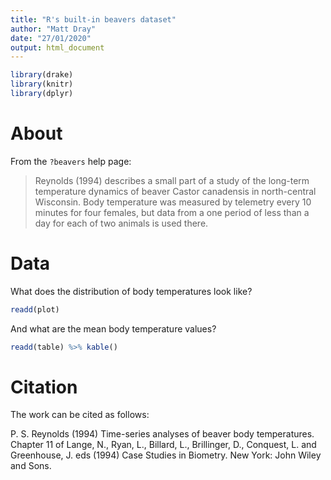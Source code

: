 ```yaml
---
title: "R's built-in beavers dataset"
author: "Matt Dray"
date: "27/01/2020"
output: html_document
---
```


```r
library(drake)
library(knitr)
library(dplyr)
```

# About

From the `?beavers` help page:

>Reynolds (1994) describes a small part of a study of the long-term temperature dynamics of beaver Castor canadensis in north-central Wisconsin. Body temperature was measured by telemetry every 10 minutes for four females, but data from a one period of less than a day for each of two animals is used there.

# Data

What does the distribution of body temperatures look like?

```r
readd(plot)
```

And what are the mean body temperature values?

```r
readd(table) %>% kable()
```

# Citation

The work can be cited as follows:

P. S. Reynolds (1994) Time-series analyses of beaver body temperatures. Chapter 11 of Lange, N., Ryan, L., Billard, L., Brillinger, D., Conquest, L. and Greenhouse, J. eds (1994) Case Studies in Biometry. New York: John Wiley and Sons.